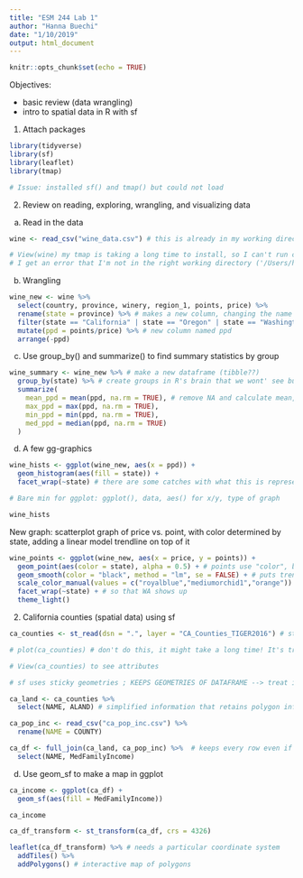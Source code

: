 ```yaml
---
title: "ESM 244 Lab 1"
author: "Hanna Buechi"
date: "1/10/2019"
output: html_document
---
```


```r
knitr::opts_chunk$set(echo = TRUE)
```

Objectives:

- basic review (data wrangling)
- intro to spatial data in R with sf

1. Attach packages

```r

library(tidyverse)
library(sf)
library(leaflet)
library(tmap)

# Issue: installed sf() and tmap() but could not load

```

2. Review on reading, exploring, wrangling, and visualizing data

a. Read in the data
```r

wine <- read_csv("wine_data.csv") # this is already in my working directory (to the right) that I cloned from GitHub

# View(wine) my tmap is taking a long time to install, so I can't run code at the moment. I'm keeping track of what Allison does until I can run my own code.
# I get an error that I'm not in the right working directory ('/Users/hannabuechi/Desktop' --> should be in my Github one) -- how do I make sure I set the working directory from the beginning

```


b. Wrangling
```r

wine_new <- wine %>% 
  select(country, province, winery, region_1, points, price) %>% 
  rename(state = province) %>% # makes a new column, changing the name to state
  filter(state == "California" | state == "Oregon" | state == "Washington") %>% # filters out rows that match a condition
  mutate(ppd = points/price) %>% # new column named ppd
  arrange(-ppd)

```

c. Use group_by() and summarize() to find summary statistics by group
```r

wine_summary <- wine_new %>% # make a new dataframe (tibble??)
  group_by(state) %>% # create groups in R's brain that we wont' see but do exist to calculate things based on these level
  summarize(
    mean_ppd = mean(ppd, na.rm = TRUE), # remove NA and calculate mean, WA has highest points per price
    max_ppd = max(ppd, na.rm = TRUE),
    min_ppd = min(ppd, na.rm = TRUE),
    med_ppd = median(ppd, na.rm = TRUE)
  )

```

d. A few gg-graphics

```r

wine_hists <- ggplot(wine_new, aes(x = ppd)) +
  geom_histogram(aes(fill = state)) +
  facet_wrap(~state) # there are some catches with what this is representing by state... explore

# Bare min for ggplot: ggplot(), data, aes() for x/y, type of graph

wine_hists
```

New graph: scatterplot graph of price vs. point, with color determined by state, adding a linear model trendline on top of it

```r

wine_points <- ggplot(wine_new, aes(x = price, y = points)) +
  geom_point(aes(color = state), alpha = 0.5) + # points use "color", bars use "fill"
  geom_smooth(color = "black", method = "lm", se = FALSE) + # puts trendlines in by OLS (ordinary least sq regression)
  scale_color_manual(values = c("royalblue","mediumorchid1","orange")) +
  facet_wrap(~state) + # so that WA shows up
  theme_light()

```

2. California counties (spatial data) using sf

```r

ca_counties <- st_read(dsn = ".", layer = "CA_Counties_TIGER2016") # st for spatiotemporal; "." if we are already in our working directory # prefix for all of the associated spatial data files, ie. .cpg, .dbf, .shp, etc

# plot(ca_counties) # don't do this, it might take a long time! It's trying to map and colorcode

# View(ca_counties) to see attributes

# sf uses sticky geometries ; KEEPS GEOMETRIES OF DATAFRAME --> treat it like a normal dataframe # significant to "keep geometry" --> retains all of the polygon information

ca_land <- ca_counties %>% 
  select(NAME, ALAND) # simplified information that retains polygon information

ca_pop_inc <- read_csv("ca_pop_inc.csv") %>% 
  rename(NAME = COUNTY)

ca_df <- full_join(ca_land, ca_pop_inc) %>%  # keeps every row even if it doesn't have a match in the other dataframe
  select(NAME, MedFamilyIncome)

```

d. Use geom_sf to make a map in ggplot

```r

ca_income <- ggplot(ca_df) +
  geom_sf(aes(fill = MedFamilyIncome))

ca_income

ca_df_transform <- st_transform(ca_df, crs = 4326)

leaflet(ca_df_transform) %>% # needs a particular coordinate system
  addTiles() %>% 
  addPolygons() # interactive map of polygons

```











